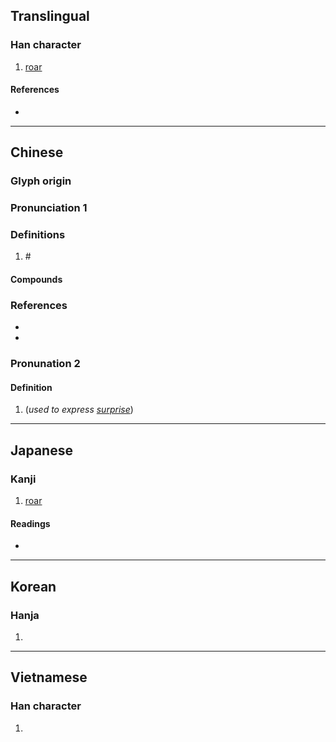 {{character info/new}}
==Translingual==

===Han character===
{{Han char|rn=30|rad=口|as=14|sn=17|four=64047|canj=RTOE|ids=⿰口蒦}}

# [[roar]]

====References====
* {{Han ref|kx=0211.300|dkj=04452|dj=0434.240|hdz=10688.080|uh=5684|ud=22148|bh=ECC4|bd=60612}}

----

==Chinese==
{{zh-forms}}

===Glyph origin===
{{Han etym}}

===Pronunciation 1===
{{zh-pron
|m=ǒ
|c=waak6,o2,wok6
|mc=y
|oc=y
|cat=
}}
{{zh-attn-split}}

===Definitions===
{{zh-hanzi}}

# # {{n-g|Used to express [[realization]] or [[doubt]]:}}

====Compounds====
{{zh-der|喔嚄|呦嚄說|嚄嚄|嚄唶}}

===References===
* {{R:twedu|B00454}}
* {{R:yue:mfccd}}

=== Pronunation 2 ===
{{zh-pron
|m=huō,huò
|c=
|mc=y
|oc=y
|cat=
}}

==== Definition ====
# (''used to express [[surprise]]'')
----

==Japanese==

===Kanji===
{{ja-kanji|grade=|rs=口14}}

# [[roar]]

====Readings====
* {{ja-readings|on=かく, わく}}

----

==Korean==

===Hanja===
{{ko-hanja|hangeul=획|rv=hoek|mr=hoek}}

# {{defn|lang=ko|sort=口14}}

----

==Vietnamese==

===Han character===
{{vi-hantu|[[quác]]|rs=口14}}

# {{defn|lang=vi|sort=口14}}